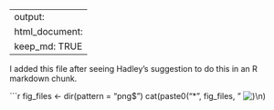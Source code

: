 
---
output:
  html_document:
    keep_md: TRUE
---

I added this file after seeing Hadley's suggestion to do this in an R markdown chunk.

```r
fig_files <- dir(pattern = "png$") 
cat(paste0("* ", fig_files, " ![](", fig_files, ")\n"))